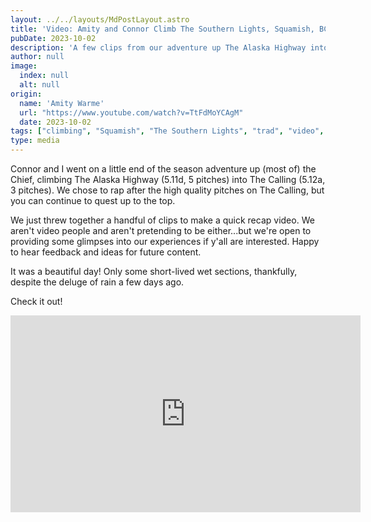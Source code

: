 ```yaml
---
layout: ../../layouts/MdPostLayout.astro
title: 'Video: Amity and Connor Climb The Southern Lights, Squamish, BC'
pubDate: 2023-10-02
description: 'A few clips from our adventure up The Alaska Highway into The Calling...'
author: null
image: 
  index: null
  alt: null
origin: 
  name: 'Amity Warme'
  url: "https://www.youtube.com/watch?v=TtFdMoYCAgM"
  date: 2023-10-02
tags: ["climbing", "Squamish", "The Southern Lights", "trad", "video", "media"]
type: media
---
```

Connor and I went on a little end of the season adventure up (most of) the Chief, climbing The Alaska Highway (5.11d, 5 pitches) into The Calling (5.12a, 3 pitches). We chose to rap after the high quality pitches on The Calling, but you can continue to quest up to the top. 

We just threw together a handful of clips to make a quick recap video. We aren't video people and aren't pretending to be either...but we're open to providing some glimpses into our experiences if y'all are interested. Happy to hear feedback and ideas for future content.

It was a beautiful day! Only some short-lived wet sections, thankfully, despite the deluge of rain a few days ago. 

Check it out!

<iframe class="youtube-embed" width="560" height="315" src="https://www.youtube.com/embed/TtFdMoYCAgM?si=5IJ-VnVp7Zkuixlf" title="YouTube video player" frameborder="0" allow="accelerometer; autoplay; clipboard-write; encrypted-media; gyroscope; picture-in-picture; web-share" allowfullscreen></iframe>